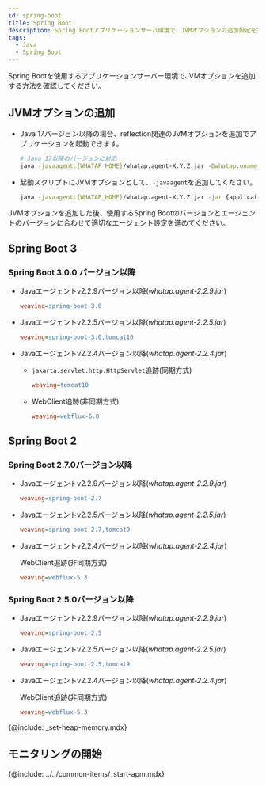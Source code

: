 ```yaml
---
id: spring-boot
title: Spring Boot
description: Spring Bootアプリケーションサーバ環境で、JVMオプションの追加設定を完了してください。
tags:
  - Java
  - Spring Boot
---
```


Spring Bootを使用するアプリケーションサーバー環境でJVMオプションを追加する方法を確認してください。

## JVMオプションの追加

-   Java 17バージョン以降の場合、reflection関連のJVMオプションを追加でアプリケーションを起動できます。

    ```bash
    # Java 17以降のバージョンに対応
    java -javaagent:{WHATAP_HOME}/whatap.agent-X.Y.Z.jar -Dwhatap.oname={Agent_Name} --add-opens=java.base/java.lang=ALL-UNNAMED -jar {application.jar}
    ```

-   起動スクリプトにJVMオプションとして、`-javaagent`を追加してください。

    ```bash
    java -javaagent:{WHATAP_HOME}/whatap.agent-X.Y.Z.jar -jar {application.jar}
    ```

JVMオプションを追加した後、使用するSpring Bootのバージョンとエージェントのバージョンに合わせて適切なエージェント設定を進めてください。

## Spring Boot 3

### Spring Boot 3.0.0 バージョン以降

-   Javaエージェントv2.2.9バージョン以降(_whatap.agent-2.2.9.jar_)

    ```ini title='whatap.conf'
    weaving=spring-boot-3.0
    ```

-   Javaエージェントv2.2.5バージョン以降(_whatap.agent-2.2.5.jar_)

    ```ini title='whatap.conf'
    weaving=spring-boot-3.0,tomcat10
    ```

-   Javaエージェントv2.2.4バージョン以降(_whatap.agent-2.2.4.jar_)

    -   `jakarta.servlet.http.HttpServlet`追跡(同期方式)

        ```ini title='whatap.conf'
        weaving=tomcat10
        ```

    -   WebClient追跡(非同期方式)

        ```ini title='whatap.conf'
        weaving=webflux-6.0
        ```

## Spring Boot 2

### Spring Boot 2.7.0バージョン以降

-   Javaエージェントv2.2.9バージョン以降(_whatap.agent-2.2.9.jar_)

    ```ini title='whatap.conf'
    weaving=spring-boot-2.7
    ```

-   Javaエージェントv2.2.5バージョン以降(_whatap.agent-2.2.5.jar_)

    ```ini title='whatap.conf'
    weaving=spring-boot-2.7,tomcat9
    ```

-   Javaエージェントv2.2.4バージョン以降(_whatap.agent-2.2.4.jar_)

    WebClient追跡(非同期方式)

    ```ini title='whatap.conf'
    weaving=webflux-5.3
    ```

### Spring Boot 2.5.0バージョン以降

-   Javaエージェントv2.2.9バージョン以降(_whatap.agent-2.2.9.jar_)

    ```ini title='whatap.conf'
    weaving=spring-boot-2.5
    ```

-   Javaエージェントv2.2.5バージョン以降(_whatap.agent-2.2.5.jar_)

    ```ini title='whatap.conf'
    weaving=spring-boot-2.5,tomcat9
    ```

-   Javaエージェントv2.2.4バージョン以降(_whatap.agent-2.2.4.jar_)

    WebClient追跡(非同期方式)

    ```ini title='whatap.conf'
    weaving=webflux-5.3
    ```

{@include: _set-heap-memory.mdx} 

## モニタリングの開始

{@include: ../../common-items/_start-apm.mdx} 
